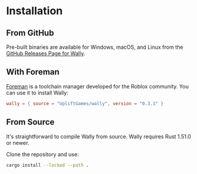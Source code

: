 # Installation

## From GitHub

Pre-built binaries are available for Windows, macOS, and Linux from the [GitHub Releases Page for Wally][releases].

[releases]: https://github.com/UpliftGames/wally/releases

## With Foreman

[Foreman][foreman] is a toolchain manager developed for the Roblox community. You can use it to install Wally:

```toml
wally = { source = "UpliftGames/wally", version = "0.3.1" }
```

[foreman]: https://github.com/Roblox/foreman

## From Source

It's straightforward to compile Wally from source. Wally requires Rust 1.51.0 or newer.

Clone the repository and use:

```bash
cargo install --locked --path .
```
